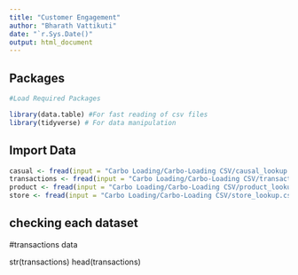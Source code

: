 ```yaml
---
title: "Customer Engagement"
author: "Bharath Vattikuti"
date: "`r.Sys.Date()"
output: html_document
---
```


## Packages
```r
#Load Required Packages

library(data.table) #For fast reading of csv files
library(tidyverse) # For data manipulation
```

## Import Data
```r
casual <- fread(input = "Carbo Loading/Carbo-Loading CSV/causal_lookup.csv")
transactions <- fread(input = "Carbo Loading/Carbo-Loading CSV/transactions.csv")
product <- fread(input = "Carbo Loading/Carbo-Loading CSV/product_lookup.csv")
store <- fread(input = "Carbo Loading/Carbo-Loading CSV/store_lookup.csv")
```

## checking each dataset
#transactions data

str(transactions)
head(transactions)

